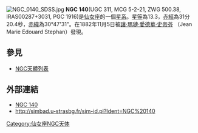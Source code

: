 [[File:NGC_0140_SDSS.jpg|thumb]]
'''NGC 140'''(UGC 311, MCG 5-2-21, ZWG 500.38, IRAS00287+3031, PGC 1916)是[[仙女座|仙女座]]的一個[[星系|星系]]。[[星等|星等]]為13.3，[[赤經|赤經]]為31分20.4秒，[[赤緯|赤緯]]為30°47'31"。在1882年11月5日被[[讓·瑪璉·愛德華·史帝芬|讓·瑪璉·愛德華·史帝芬]] （Jean Marie Edouard Stephan）發現。

== 參見 ==
* [[NGC天體列表|NGC天體列表]]

== 外部連結 ==
* [https://web.archive.org/web/20050501193818/http://www.seds.org/~spider/ngc/ngc_fr.cgi?140 NGC 140]
* http://simbad.u-strasbg.fr/sim-id.pl?Ident=NGC%20140

{{Catalogs|NGC=140}}

[[Category:仙女座NGC天体|Category:仙女座NGC天体]]
